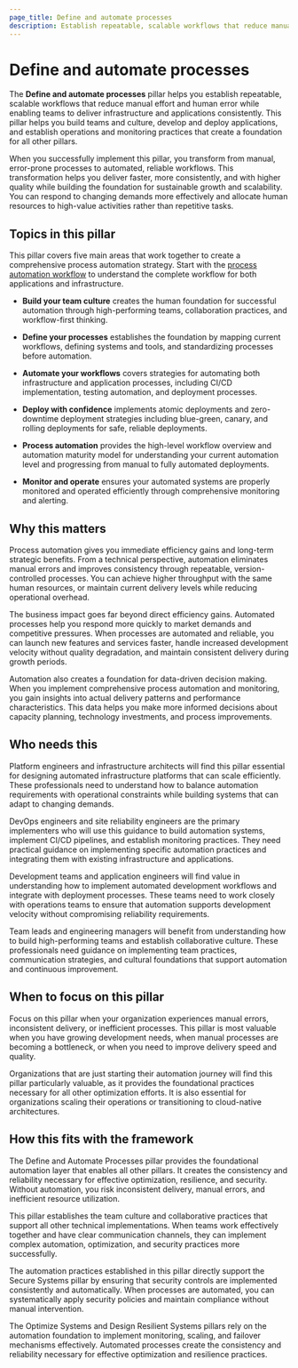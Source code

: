 ```yaml
---
page_title: Define and automate processes
description: Establish repeatable, scalable workflows that reduce manual effort and human error while enabling teams to deliver infrastructure and applications consistently.
---
```


# Define and automate processes

The **Define and automate processes** pillar helps you establish repeatable, scalable workflows that reduce manual effort and human error while enabling teams to deliver infrastructure and applications consistently. This pillar helps you build teams and culture, develop and deploy applications, and establish operations and monitoring practices that create a foundation for all other pillars.

When you successfully implement this pillar, you transform from manual, error-prone processes to automated, reliable workflows. This transformation helps you deliver faster, more consistently, and with higher quality while building the foundation for sustainable growth and scalability. You can respond to changing demands more effectively and allocate human resources to high-value activities rather than repetitive tasks.

## Topics in this pillar

This pillar covers five main areas that work together to create a comprehensive process automation strategy. Start with the [process automation workflow](/well-architected-framework/define-and-automate-processes/process-automation/process-automation-workflow) to understand the complete workflow for both applications and infrastructure.

- **Build your team culture** creates the human foundation for successful automation through high-performing teams, collaboration practices, and workflow-first thinking.

- **Define your processes** establishes the foundation by mapping current workflows, defining systems and tools, and standardizing processes before automation.

- **Automate your workflows** covers strategies for automating both infrastructure and application processes, including CI/CD implementation, testing automation, and deployment processes.

- **Deploy with confidence** implements atomic deployments and zero-downtime deployment strategies including blue-green, canary, and rolling deployments for safe, reliable deployments.

- **Process automation** provides the high-level workflow overview and automation maturity model for understanding your current automation level and progressing from manual to fully automated deployments.

- **Monitor and operate** ensures your automated systems are properly monitored and operated efficiently through comprehensive monitoring and alerting.

## Why this matters

Process automation gives you immediate efficiency gains and long-term strategic benefits. From a technical perspective, automation eliminates manual errors and improves consistency through repeatable, version-controlled processes. You can achieve higher throughput with the same human resources, or maintain current delivery levels while reducing operational overhead.

The business impact goes far beyond direct efficiency gains. Automated processes help you respond more quickly to market demands and competitive pressures. When processes are automated and reliable, you can launch new features and services faster, handle increased development velocity without quality degradation, and maintain consistent delivery during growth periods.

Automation also creates a foundation for data-driven decision making. When you implement comprehensive process automation and monitoring, you gain insights into actual delivery patterns and performance characteristics. This data helps you make more informed decisions about capacity planning, technology investments, and process improvements.

## Who needs this

Platform engineers and infrastructure architects will find this pillar essential for designing automated infrastructure platforms that can scale efficiently. These professionals need to understand how to balance automation requirements with operational constraints while building systems that can adapt to changing demands.

DevOps engineers and site reliability engineers are the primary implementers who will use this guidance to build automation systems, implement CI/CD pipelines, and establish monitoring practices. They need practical guidance on implementing specific automation practices and integrating them with existing infrastructure and applications.

Development teams and application engineers will find value in understanding how to implement automated development workflows and integrate with deployment processes. These teams need to work closely with operations teams to ensure that automation supports development velocity without compromising reliability requirements.

Team leads and engineering managers will benefit from understanding how to build high-performing teams and establish collaborative culture. These professionals need guidance on implementing team practices, communication strategies, and cultural foundations that support automation and continuous improvement.

## When to focus on this pillar

Focus on this pillar when your organization experiences manual errors, inconsistent delivery, or inefficient processes. This pillar is most valuable when you have growing development needs, when manual processes are becoming a bottleneck, or when you need to improve delivery speed and quality.

Organizations that are just starting their automation journey will find this pillar particularly valuable, as it provides the foundational practices necessary for all other optimization efforts. It is also essential for organizations scaling their operations or transitioning to cloud-native architectures.

## How this fits with the framework

The Define and Automate Processes pillar provides the foundational automation layer that enables all other pillars. It creates the consistency and reliability necessary for effective optimization, resilience, and security. Without automation, you risk inconsistent delivery, manual errors, and inefficient resource utilization.

This pillar establishes the team culture and collaborative practices that support all other technical implementations. When teams work effectively together and have clear communication channels, they can implement complex automation, optimization, and security practices more successfully.

The automation practices established in this pillar directly support the Secure Systems pillar by ensuring that security controls are implemented consistently and automatically. When processes are automated, you can systematically apply security policies and maintain compliance without manual intervention.

The Optimize Systems and Design Resilient Systems pillars rely on the automation foundation to implement monitoring, scaling, and failover mechanisms effectively. Automated processes create the consistency and reliability necessary for effective optimization and resilience practices.
